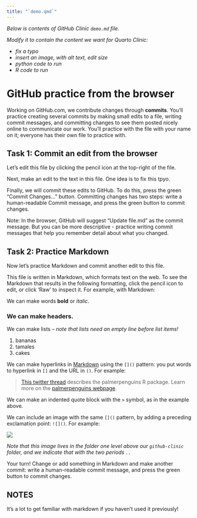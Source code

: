 ```yaml
---
title: "`demo.qmd`"
---
```


*Below is contents of GitHub Clinic `demo.md` file.*

*Modify it to contain the content we want for Quarto Clinic:*

-   *fix a typo*
-   *insert an image, with alt text, edit size*
-   *python code to run*
-   *R code to run*

# GitHub practice from the browser

Working on GitHub.com, we contribute changes through **commits**. You'll practice creating several commits by making small edits to a file, writing commit messages, and committing changes to see them posted nicely online to communicate our work. You'll practice with the file with your name on it; everyone has their own file to practice with.

## Task 1: Commit an edit from the browser

Let's edit this file by clicking the pencil icon at the top-right of the file.

Next, make an edit to the text in this file. One idea is to fix this tpyo.

Finally, we will commit these edits to GitHub. To do this, press the green "Commit Changes..." button. Committing changes has two steps: write a human-readable Commit message, and press the green button to commit changes.

Note: In the browser, GitHub will suggest "Update file.md" as the commit message. But you can be more descriptive - practice writing commit messages that help you remember detail about what you changed.

## Task 2: Practice Markdown

Now let's practice Markdown and commit another edit to this file.

This file is written in Markdown, which formats text on the web. To see the Markdown that results in the following formatting, click the pencil icon to edit, or click 'Raw' to inspect it. For example, with Markdown:

We can make words **bold** or *italic*.

### We can make headers.

We can make lists – *note that lists need an empty line before list items!*

1.  bananas
2.  tamales
3.  cakes

We can make hyperlinks in [Markdown](https://quarto.org/docs/authoring/markdown-basics.html) using the `[]()` pattern: you put words to hyperlink in `[]` and the URL in `()`. For example:

> [This twitter thread](https://twitter.com/allison_horst/status/1287772985630191617) describes the palmerpenguins R package. Learn more on the [palmerpenguins webpage](https://allisonhorst.github.io/palmerpenguins).

We can make an indented quote block with the `>` symbol, as in the example above.

We can include an image with the same `[]()` pattern, by adding a preceding exclamation point: `![]()`. For example:

![](../horst-champions-trailhead.png)

*Note that this image lives in the folder one level above our `github-clinic` folder, and we indicate that with the two periods `..`*

Your turn! Change or add something in Markdown and make another commit: write a human-readable commit message, and press the green button to commit changes.

## NOTES

It's a lot to get familiar with markdown if you haven't used it previously!
